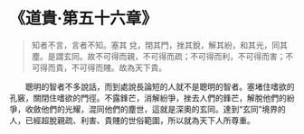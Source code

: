 # 《道貴·第五十六章》

> 知者不言，言者不知。塞其 兌，閉其門，挫其銳，解其紛，和其光，同其塵。是謂玄同。故不可得而親，不可得而疏；不可得而利，不可得而害；不可得而貴，不可得而賤。故為天下貴。

&emsp;&emsp;聰明的智者不多說話，而到處說長論短的人就不是聰明的智者。塞堵住嗜欲的孔竅，關閉住嗜欲的門徑。不露鋒芒，消解紛爭，挫去人們的鋒芒，解脫他們的紛爭，收斂他們的光耀，混同他們的塵世，這就是深奧的玄同。達到“玄同”境界的人，已經超脫親疏、利害、貴賤的世俗範圍，所以就為天下人所尊重。
